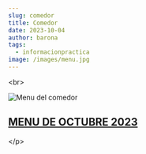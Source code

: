 ```yaml
---
slug: comedor
title: Comedor
date: 2023-10-04
author: barona
tags:
  - informacionpractica
image: /images/menu.jpg
---
```




<﻿br><br>
<p style="text-align: center;">

![Menu del comedor](/images/menu.jpg "Menu mensual del comedor")

## [M﻿ENU DE OCTUBRE 2023](docs/MENU_OCTUBRE_2023.pdf)
<﻿/p>